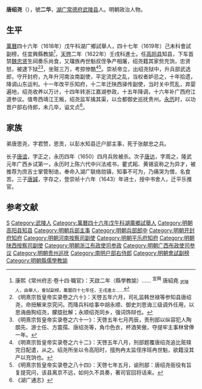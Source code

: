 '''唐绍尧'''（{{bd|？||？||}}），號'''二华'''，[[湖广|湖广]][[常德府|常德府]][[武陵县|武陵县]]人。明朝政治人物。

==生平==
[[萬曆|萬曆]]四十六年（1618年）戊午科湖广鄉試舉人，四十七年（1619年）己未科會試副榜，任宜興縣教諭<ref>康熙《常州府志·卷十四·職官》：天啟二年（縣學教諭）…… <sup>宜興</sup> 唐紹堯 <sub>武陵人，由舉人，會試副榜，萬曆四十七年任，壬戌進士……</sub></ref>，[[天啓|天啓]]二年（1622年）壬戌科進士。任[[高阳县|高阳县]]知县，下车首禁[[魏忠贤|魏忠贤]]生祠奏乐尚食，又璫族冉世魁叔侄争产相屠，绍尧籍其家赀充饷，忠贤怒，被逮下狱<ref>《明熹宗哲皇帝实录卷之六十》：天啓五年六月，司礼监韩世禄等参知县唐绍尧，命扭解来京究问。而降兵科给事中胡永顺、御史刘思诲三级调外任用，以思诲曲狥绍尧，朦胧批解；永顺绍尧同乡，强词饰辩也。</ref><ref>《明熹宗哲皇帝实录卷之六十一》：天啓五年七月丙辰，责刑部以纵容犯人陶朗先、游士任、方震孺、唐绍尧等，角巾色衣，杯酒笑傲，夺提牢主事林曾俸一年。</ref>，坐赃三万，考掠惨酷<ref>《明熹宗哲皇帝实录卷之六十二》：天啓五年八月，刑部题覆唐绍尧追比赃赎完日配遣，从之。绍尧所坐以令高阳时，擅拘冉太监侄序班冉世魁，欲籍没其产以充饷也。</ref><ref>《明熹宗哲皇帝实录卷之八十四》：天啓七年五月，谕刑部：唐绍尧衙役有旨复提究问，该县离京不远，如何久不具奏，著司官回将话来。</ref>。崇祯帝立，出绍尧狱中，升兵部武选郎，守开封府，九年升河南汝南副使，平定流民之乱，当权者妒忌之，十年拾遗，降调山东运判。十一年改平乐知府，十二年迁陕西驿传副使，当时关中荒乱，弃婴遍地，绍尧收养以万计，十四年转浙江嘉湖参政，十五年降调，十六年补广西府江道参议。值粤西靖江王叛，绍尧监军擒其渠，以佥都御史巡抚贵州。[[永曆_(南明)|永历]]时，以功晋户部右侍郎，未几卒，谥文贞<ref>《湖广通志》</ref>。

== 家族 ==
弟唐思尧，字君赞，恩贡，以彭水知县迁户部主事，死于张献忠之兵。

长子[[唐谊|唐谊]]，字正之，永历四年（1650）四月兵败被杀。次子[[唐访|唐访]]，字周之，隆武元年广西乡试第一，永历时上陈六代中兴法戒书，瞿式耜、黄锡衮称之为异才，被推荐为庶吉士掌管制诰，奉命入湖广联络勋镇，知事不可为，乃痛哭为僧，名食苦。三子[[唐諴|唐諴]]，字存之，登崇祯十六年（1643）年进士，授中书舍人，迁平乐推官。

==参考文献==
{{reflist}}

{{天啓二年壬戌科殿試金榜}}

{{Authority control}}

{{DEFAULTSORT:}}
[[Category:唐姓|S]]
[[Category:武陵人|Category:武陵人]]
[[Category:萬曆四十六年戊午科湖廣鄉試舉人|Category:萬曆四十六年戊午科湖廣鄉試舉人]]
[[Category:明朝高阳县知县|Category:明朝高阳县知县]]
[[Category:明朝兵部主事|Category:明朝兵部主事]]
[[Category:明朝兵部郎中|Category:明朝兵部郎中]]
[[Category:明朝开封府知府|Category:明朝开封府知府]]
[[Category:明朝河南按察司副使|Category:明朝河南按察司副使]]
[[Category:明朝平乐府知府|Category:明朝平乐府知府]]
[[Category:明朝陕西按察司副使|Category:明朝陕西按察司副使]]
[[Category:明朝浙江布政使司参政|Category:明朝浙江布政使司参政]]
[[Category:明朝广西布政使司参议|Category:明朝广西布政使司参议]]
[[Category:明朝贵州巡抚|Category:明朝贵州巡抚]]
[[Category:南明户部右侍郎|Category:南明户部右侍郎]]
[[Category:明朝會試副榜|Category:明朝會試副榜]]
[[Category:明朝縣儒學教諭|Category:明朝縣儒學教諭]]